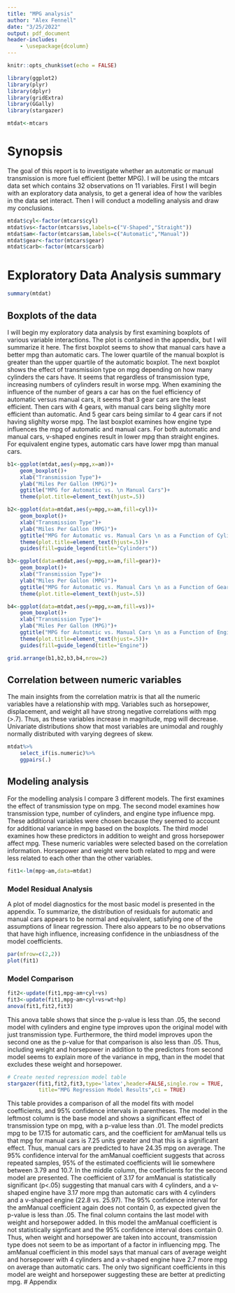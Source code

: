 ```yaml
---
title: "MPG analysis"
author: "Alex Fennell"
date: "3/25/2022"
output: pdf_document
header-includes:
    - \usepackage{dcolumn}
---
```


```r
knitr::opts_chunk$set(echo = FALSE)
```

```r
library(ggplot2)
library(plyr)
library(dplyr)
library(gridExtra)
library(GGally)
library(stargazer)

```

```r
mtdat<-mtcars
```
# Synopsis
The goal of this report is to investigate whether an automatic or manual transmission
is more fuel efficient (better MPG). I will be using the mtcars data set which 
contains 32 observations on 11 variables. First I will begin with an exploratory 
data analysis, to get a general idea of how the varibles in the data set interact.
Then I will conduct a modelling analysis and draw my conclusions.

```r
mtdat$cyl<-factor(mtcars$cyl)
mtdat$vs<-factor(mtcars$vs,labels=c("V-Shaped","Straight"))
mtdat$am<-factor(mtcars$am,labels=c("Automatic","Manual"))
mtdat$gear<-factor(mtcars$gear)
mtdat$carb<-factor(mtcars$carb)
```
# Exploratory Data Analysis summary

```r
summary(mtdat)
```

## Boxplots of the data
I will begin my exploratory data analysis by first examining boxplots of various
variable interactions. The plot is contained in the appendix, but I will summarize
it here. The first boxplot seems to show that manual cars have a better mpg than
automatic cars. The lower quartile of the manual boxplot is greater than the
upper quartile of the automatic boxplot. The next boxplot shows the effect 
of transmission type on mpg depending on how many cylinders the cars have. It seems
that regardless of transmission type, increasing numbers of cylinders result in worse
mpg. When examining the influence of the number of gears a car has on the fuel 
efficiency of automatic versus manual cars, it seems that 3 gear cars are the least
efficient. Then cars with 4 gears, with manual cars being slighlty more efficient than
automatic. And 5 gear cars being similar to 4 gear cars if not having slighlty worse
mpg. The last boxplot examines how engine type influences the mpg of automatic and
manual cars. For both automatic and manual cars, v-shaped engines result in lower 
mpg than straight engines. For equivalent engine types, automatic cars have lower
mpg than manual cars.

```r
b1<-ggplot(mtdat,aes(y=mpg,x=am))+
    geom_boxplot()+
    xlab("Transmission Type")+
    ylab("Miles Per Gallon (MPG)")+
    ggtitle("MPG for Automatic vs. \n Manual Cars")+
    theme(plot.title=element_text(hjust=.5))

b2<-ggplot(data=mtdat,aes(y=mpg,x=am,fill=cyl))+
    geom_boxplot()+
    xlab("Transmission Type")+
    ylab("Miles Per Gallon (MPG)")+
    ggtitle("MPG for Automatic vs. Manual Cars \n as a Function of Cylinders")+
    theme(plot.title=element_text(hjust=.5))+
    guides(fill=guide_legend(title="Cylinders"))

b3<-ggplot(data=mtdat,aes(y=mpg,x=am,fill=gear))+
    geom_boxplot()+
    xlab("Transmission Type")+
    ylab("Miles Per Gallon (MPG)")+
    ggtitle("MPG for Automatic vs. Manual Cars \n as a Function of Gears")+
    theme(plot.title=element_text(hjust=.5))

b4<-ggplot(data=mtdat,aes(y=mpg,x=am,fill=vs))+
    geom_boxplot()+
    xlab("Transmission Type")+
    ylab("Miles Per Gallon (MPG)")+
    ggtitle("MPG for Automatic vs. Manual Cars \n as a Function of Engine")+
    theme(plot.title=element_text(hjust=.5))+
    guides(fill=guide_legend(title="Engine"))

grid.arrange(b1,b2,b3,b4,nrow=2)
```

## Correlation between numeric variables
The main insights from the correlation matrix is that all the numeric variables
have a relationship with mpg. Variables such as horsepower, displacement, and weight
all have strong negative correlations with mpg (>.7). Thus, as these variables
increase in magnitude, mpg will decrease. Univariate distributions show that most
variables are unimodal and roughly normally distributed with varying degrees of skew.

```r
mtdat%>%
    select_if(is.numeric)%>%
    ggpairs(.)
```

## Modeling analysis
For the modelling analysis I compare 3 different models. The first examines the 
effect of transmission type on mpg. The second model examines how transmission type,
number of cylinders, and engine type influence mpg. These additional variables were
chosen because they seemed to account for additional variance in mpg based on the
boxplots. The third model examines how these predictors in addition to weight and 
gross horsepower affect mpg. These numeric variables were selected based on the 
correlation information. Horsepower and weight were both related to mpg and were
less related to each other than the other variables.

```r
fit1<-lm(mpg~am,data=mtdat)
```

### Model Residual Analysis
A plot of model diagnostics for the most basic model is presented in the appendix. 
To summarize, the distribution of residuals for automatic and manual cars appears 
to be normal and equivalent, satisfying one of the assumptions of linear regression.
There also appears to be no observations that have high influence, increasing 
confidence in the unbiasdness of the model coefficients.

```r
par(mfrow=c(2,2))
plot(fit1)
```
### Model Comparison

```r
fit2<-update(fit1,mpg~am+cyl+vs)
fit3<-update(fit1,mpg~am+cyl+vs+wt+hp)
anova(fit1,fit2,fit3)
```

This anova table shows that since the p-value is less than .05, the second model with
cylinders and engine type improves upon the original model with just transmission type.
Furthermore, the third model improves upon the second one as the p-value for that 
comparison is also less than .05. Thus, including weight and horsepower in addition
to the predictors from second model seems to explain more of the variance in mpg,
than in the model that excludes these weight and horsepower.

```r
# Create nested regression model table
stargazer(fit1,fit2,fit3,type='latex',header=FALSE,single.row = TRUE,
          title="MPG Regression Model Results",ci = TRUE)
```

This table provides a comparison of all the model fits with model coefficients,
and 95% confidence intervals in parentheses. The model in the leftmost column is 
the base model and shows a significant effect of transmission type on mpg, with a 
p-value less than .01. The model predicts mpg to be 17.15 for automatic cars, and
the coefficient for amManual tells us that mpg for manual cars is 7.25 units greater 
and that this is a significant effect. Thus, manual cars are predicted to have 24.35 
mpg on average. The 95% confidence interval for the amManual coefficient suggests that
across repeated samples, 95% of the estimated coefficients will lie somewhere between
3.79 and 10.7. In the middle column, the coefficients for the second model are 
presented. The coefficient of 3.17 for amManual is statistically significant (p<.05)
suggesting that manual cars with 4 cylinders, and a v-shaped engine have 3.17 more 
mpg than automatic cars with 4 cylinders and a v-shaped engine (22.8 vs. 25.97).
The 95% confidence interval for the amManual coefficient again does not contain 0,
as expected given the p-value is less than .05. The final column contains the last
model with weight and horsepower added. In this model the amManual coefficient is 
not statistically signficant and the 95% confidence interval does contain 0. Thus,
when weight and horsepower are taken into account, transmission type does not seem
to be as important of a factor in influencing mpg. The amManual coefficient in this
model says that manual cars of average weight and horsepower with 4 cylinders and
a v-shaped engine have 2.7 more mpg on average than automatic cars. The only  two
significant coefficients in this model are weight and horsepower suggesting these
are better at predicting mpg.
# Appendix
```r

```